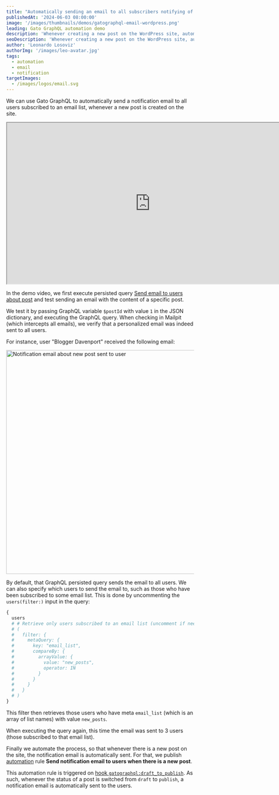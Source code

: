 ```yaml
---
title: "Automatically sending an email to all subscribers notifying of a new post"
publishedAt: '2024-06-03 08:00:00'
image: '/images/thumbnails/demos/gatographql-email-wordpress.png'
leading: Gato GraphQL automation demo
description: 'Whenever creating a new post on the WordPress site, automatically send a notification email to all subscriber users.'
seoDescription: 'Whenever creating a new post on the WordPress site, automatically send a notification email to all subscriber users, via Gato GraphQL.'
author: 'Leonardo Losoviz'
authorImg: '/images/leo-avatar.jpg'
tags:
  - automation
  - email
  - notification
targetImages:
  - /images/logos/email.svg
---
```


We can use Gato GraphQL to automatically send a notification email to all users subscribed to an email list, whenever a new post is created on the site.

<div className="aspect-video lg:-ml-32 lg:-mr-32">
  <iframe
    className="w-full h-full"
    src="https://www.youtube.com/embed/YzIZUJvUyrM"
    title="Automatically sending an email to all subscribers notifying of a new post"
    width="768"
    height="432"
    allow="accelerometer; autoplay; clipboard-write; encrypted-media; gyroscope; picture-in-picture; web-share"
    allowFullScreen
  >
  </iframe>
</div>

In the demo video, we first execute persisted query [Send email to users about post](/library/send-email-to-subscribers-notifying-of-a-new-post) and test sending an email with the content of a specific post.

We test it by passing GraphQL variable `$postId` with value `1` in the JSON dictionary, and executing the GraphQL query. When checking in Mailpit (which intercepts all emails), we verify that a personalized email was indeed sent to all users.

For instance, user "Blogger Davenport" received the following email:

<Image
  src="/images/notification-email-about-new-post-sent-to-user.png"
  width="1024"
  height="600"
  alt="Notification email about new post sent to user"
  caption="Notification email about new post sent to user"
/>

By default, that GraphQL persisted query sends the email to all users. We can also specify which users to send the email to, such as those who have been subscribed to some email list. This is done by uncommenting the `users(filter:)` input in the query:

```graphql
{
  users
  # # Retrieve only users subscribed to an email list (uncomment if needed)
  # (
  #   filter: {
  #     metaQuery: {
  #       key: "email_list",
  #       compareBy: {
  #         arrayValue: {
  #           value: "new_posts",
  #           operator: IN
  #         }
  #       }
  #     }
  #   }
  # )
}
```

This filter then retrieves those users who have meta `email_list` (which is an array of list names) with value `new_posts`.

When executing the query again, this time the email was sent to 3 users (those subscribed to that email list).

Finally we automate the process, so that whenever there is a new post on the site, the notification email is automatically sent. For that, we publish [automation](/features/automation) rule **Send notification email to users when there is a new post**.

This automation rule is triggered on [hook `gatographql:draft_to_publish`](/guides/manage/automating-tasks#wordpress-hook-mapping). As such, whenever the status of a post is switched from `draft` to `publish`, a notification email is automatically sent to the users.
